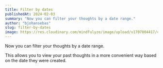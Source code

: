 ```yaml
---
title: Filter by dates
publishedAt: 2024-02-03
summary: "Now you can filter your thoughts by a date range."
author: "bjohansebas"
slug: filter-by-dates
image: https://res.cloudinary.com/mindfulyze/image/upload/v1707004417/changelog/leinoniwnyqdsfcqaczk.png
---
```


Now you can filter your thoughts by a date range.

This allows you to view your past thoughts in a more convenient way based on the date they were created.